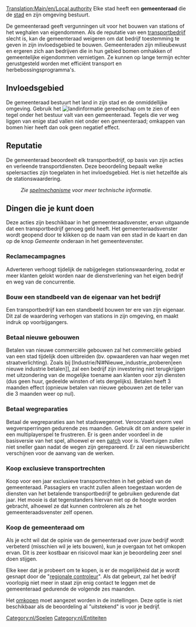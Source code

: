 [[Translation:Main/en/Local authority]]
Elke stad heeft een '''gemeenteraad''' die de [[Main/nl/gemeente|stad]] en zijn omgeving bestuurt.  

De gemeenteraad geeft vergunningen uit voor het bouwen van stations of het weghalen van eigendommen. Als de reputatie van een [[Main/nl/bedrijf|transportbedrijf]] slecht is, kan de gemeenteraad weigeren om dat bedrijf toestemming te geven in zijn invloedsgebied te bouwen. Gemeenteraden zijn milieubewust en ergeren zich aan bedrijven die in hun gebied bomen omhakken of gemeentelijke eigendommen vernietigen. Ze kunnen op lange termijn echter gerustgesteld worden met efficiënt transport en herbebossingsprogramma's.

==Invloedsgebied==
De gemeenteraad bestuurt het land in zijn stad en de onmiddellijke omgeving. Gebruik het [[File:en/Other button.png|landinformatie]] gereedschap om te zien of een tegel onder het bestuur valt van een gemeenteraad. Tegels die ver weg liggen van enige stad vallen niet onder een gemeenteraad; omkappen van bomen hier heeft dan ook geen negatief effect.

==Reputatie==
De gemeenteraad beoordeelt elk transportbedrijf, op basis van zijn acties en verleende transportdiensten. Deze beoordeling bepaalt welke spelersacties zijn toegelaten in het invloedsgebied. Het is niet hetzelfde als de stationswaardering.
:''Zie [[Main/en/Spelmechanisme/Nl#Gemeenteraad  beoordeling|spelmechanisme]] voor meer technische informatie.''

==Dingen die je kunt doen==
Deze acties zijn beschikbaar in het gemeenteraadsvenster, ervan uitgaande dat een transportbedrijf genoeg geld heeft. Het gemeenteraadsvenster wordt geopend door te klikken op de naam van een stad in de kaart en dan op de knop ''Gemeente'' onderaan in het gemeentevenster.

===Reclamecampagnes===
Adverteren verhoogt tijdelijk de nabijgelegen stationswaardering, zodat er meer klanten gelokt worden naar de dienstverlening van het eigen bedrijf en weg van de concurrentie.

===Bouw een standbeeld van de eigenaar van het bedrijf===
Een transportbedrijf kan een standbeeld bouwen ter ere van zijn eigenaar. Dit zal de waardering verhogen van stations in zijn omgeving, en maakt indruk op voorbijgangers.

===Betaal nieuwe gebouwen===
Betalen van nieuwe commerciële gebouwen zal het commerciële gebied van een stad tijdelijk doen uitbreiden (bv. opwaarderen van haar wegen met straatverlichting). Zoals bij [Industrie/Nl#Nieuwe_industrie_proberen|een nieuwe industrie betalen]], zal een bedrijf zijn investering niet terugkrijgen met uitzondering van de mogelijke toename aan klanten voor zijn diensten (dus geen huur, gedeelde winsten of iets dergelijks). Betalen heeft 3 maanden effect (opnieuw betalen van nieuwe gebouwen zet de teller van die 3 maanden weer op nul).

===Betaal wegreparaties===
Betaal de wegreparaties aan het stadswegennet. Veroorzaakt enorm veel wegversperringen gedurende zes maanden. Gebruik dit om andere speler in een multiplayerspel te frustreren. Er is geen ander voordeel in de basisversie van het spel, alhoewel er een [[Main/en/Remove absurd road-elements during the road construction|patch]] voor is. Voertuigen zullen niet sneller gaan nadat de wegen zijn gerepareerd. Er zal een nieuwsbericht verschijnen voor de aanvang van de werken.

===Koop exclusieve transportrechten===
Koop voor een jaar exclusieve transportrechten in het gebied van de gemeenteraad. Passagiers en vracht zullen alleen toegestaan worden de diensten van het betalende transportbedrijf te gebruiken gedurende dat jaar.  Het mooie is dat tegenstanders hiervan niet op de hoogte worden gebracht, alhoewel ze dat kunnen controleren als ze het gemeenteraadsvenster zelf openen.

===Koop de gemeenteraad om===
Als je echt wil dat de opinie van de gemeenteraad over jouw bedrijf wordt verbeterd (misschien wil je iets bouwen), kun je overgaan tot het omkopen ervan. Dit is zeer kostbaar en risicovol maar kan je beoordeling zeer snel doen stijgen.

Elke keer dat je probeert om te kopen, is er de mogelijkheid dat je wordt gesnapt door de "[[Main/nl/Regionale onderzoeker|regionale controleur]]". Als dat gebeurt, zal het bedrijf voorlopig niet meer in staat zijn enig contact te leggen met de gemeenteraad gedurende de volgende zes maanden. 

Het [[Main/en/Geavanceerde instellingen/Economie/Nl#Omkopen van de gemeente toestaan|omkopen]] moet aangezet worden in de instellingen. Deze optie is niet beschikbaar als de beoordeling al "uitstekend" is voor je bedrijf.

[[Category:nl/Spelen]]
[[Category:nl/Entiteiten]]